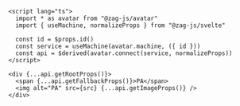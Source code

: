 ```svelte
<script lang="ts">
  import * as avatar from "@zag-js/avatar"
  import { useMachine, normalizeProps } from "@zag-js/svelte"

  const id = $props.id()
  const service = useMachine(avatar.machine, ({ id }))
  const api = $derived(avatar.connect(service, normalizeProps))
</script>

<div {...api.getRootProps()}>
  <span {...api.getFallbackProps()}>PA</span>
  <img alt="PA" src={src} {...api.getImageProps()} />
</div>
```
